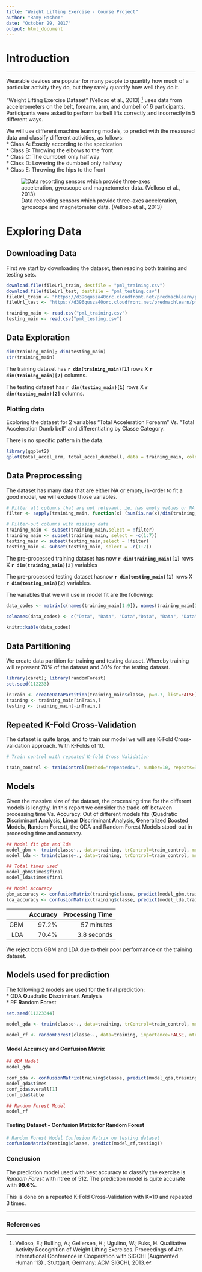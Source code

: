 ---
title: "Weight Lifting Exercise - Course Project"
author: "Ramy Hashem"
date: "October 29, 2017"
output: html_document
---
# Introduction
***
Wearable devices are popular for many people to quantify how much of a particular activity they do, but they rarely quantify how well they do it. 

"Weight Lifting Exercise Dataset" (Velloso et al., 2013) [^1] uses data from accelerometers on the belt, forearm, arm, and dumbell of 6 participants. Participants were asked to perform barbell lifts correctly and incorrectly in 5 different ways.

We will use different machine learning models, to predict with the measured data and classify different activities, as follows:  
* Class A: Exactly according to the specication  
* Class B: Throwing the elbows to the front  
* Class C: The dumbbell only halfway  
* Class D: Lowering the dumbbell only halfway  
* Class E: Throwing the hips to the front  

![Data recording sensors which provide three-axes acceleration, gyroscope and magnetometer data. (Velloso et al., 2013)](exercise.jpg)

  

# Exploring Data
## Downloading Data

First we start by downloading the dataset, then reading both training and testing sets.
```{r download_data, cache=TRUE, eval=FALSE}
download.file(fileUrl_train, destfile = "pml_training.csv")
download.file(fileUrl_test, destfile = "pml_testing.csv")
fileUrl_train <- "https://d396qusza40orc.cloudfront.net/predmachlearn/pml-training.csv"
fileUrl_test <- "https://d396qusza40orc.cloudfront.net/predmachlearn/pml-testing.csv"

```

```{r read_data, eval=TRUE}
training_main <- read.csv("pml_training.csv")
testing_main <- read.csv("pml_testing.csv")
```


## Data Exploration 
```{r data_exploration, eval=FALSE}
dim(training_main); dim(testing_main)
str(training_main)
```

The training dataset has **`r dim(training_main)[1]`** rows X **`r dim(training_main)[2]`** columns.

The testing dataset has **`r dim(testing_main)[1]`** rows X **`r dim(testing_main)[2]`** columns.

### Plotting data

Exploring the dataset for 2 variables "Total Acceleration Forearm" Vs. "Total Acceleration Dumb bell" and differentiating by Classe Category.

There is no specific pattern in the data.

```{r plot, message=FALSE, warning=FALSE}
library(ggplot2)
qplot(total_accel_arm, total_accel_dumbbell, data = training_main, color=classe)

```


## Data Preprocessing

The dataset has many data that are either NA or empty, in-order to fit a good model, we will exclude those variables.

```{r pre_processing}
# Filter all columns that are not relevant. ie. has empty values or NA values
filter <- sapply(training_main, function(x) (sum(is.na(x)/dim(training_main)[1])>.9) | (sum(x == "")/dim(training_main)[1]>.9))

# Filter-out columns with missing data
training_main <- subset(training_main,select = !filter)
training_main <- subset(training_main, select = -c(1:7))
testing_main <- subset(testing_main,select = !filter)
testing_main <- subset(testing_main, select = -c(1:7))
```

The pre-processed training dataset has now **`r dim(training_main)[1]`** rows X **`r dim(training_main)[2]`** variables

The pre-processed testing dataset hasnow  **`r dim(testing_main)[1]`** rows X **`r dim(testing_main)[2]`** variables.

The variables that we will use in model fit are the following:
```{r variable_names,echo=FALSE}

data_codes <- matrix(c(names(training_main[1:9]), names(training_main[10:18]),names(training_main[19:27]), names(training_main[28:36]),names(training_main[37:45]),names(training_main[46:53]),""),nrow = 9, ncol = 6)

colnames(data_codes) <- c("Data", "Data", "Data","Data", "Data", "Data")

knitr::kable(data_codes)
```


## Data Partitioning
We create data partition for training and testing dataset. Whereby training will represent 70% of the dataset and 30% for the testing dataset.

```{r partition, message=FALSE, warning=FALSE}
library(caret); library(randomForest)
set.seed(112233)

inTrain <- createDataPartition(training_main$classe, p=0.7, list=FALSE)
training <- training_main[inTrain,]
testing <- training_main[-inTrain,]

```

## Repeated K-Fold Cross-Validation 
The dataset is quite large, and to train our model we will use K-Fold Cross-validation approach. With K-Folds of 10.

```{r cross_validation}
# Train control with repeated K-fold Cross Validation

train_control <- trainControl(method="repeatedcv", number=10, repeats=3)
```

## Models
Given the massive size of the dataset, the processing time for the different models is lengthy. In this report we consider the trade-off between processing time Vs. Accuracy.
Out of different models fits (**Q**uadratic **D**iscriminant **A**nalysis, **L**inear **D**iscriminant **A**nalysis, **G**eneralized **B**oosted **M**odels, **R**andom **F**orest), the QDA and Random Forest Models stood-out in processing time and accuracy.

```{r model_gbm_lda, eval=FALSE}
## Model fit gbm and lda
model_gbm <- train(classe~., data=training, trControl=train_control, method="gbm", verbose = FALSE)
model_lda <- train(classe~., data=training, trControl=train_control, method="lda")

## Total times used
model_gbm$times$final
model_lda$times$final

## Model Accuracy
gbm_accuracy <- confusionMatrix(training$classe, predict(model_gbm,training))$overall[1]
lda_accuracy <- confusionMatrix(training$classe, predict(model_lda,training))$overall[1]

```

|             |   Accuracy    | Processing Time   |
|------------:|--------------:|------------------:|
|GBM          |   97.2%       |   57 minutes      |
|LDA          |   70.4%       |   3.8 seconds     |

We reject both GBM and LDA due to their poor performance on the training dataset.

## Models used for prediction

The following 2 models are used for the final prediction:  
* QDA **Q**uadratic **D**iscriminant **A**nalysis  
* RF **R**andom **F**orest  

```{r model_qda_rf, cache=TRUE}
set.seed(11223344)

model_qda <- train(classe~., data=training, trControl=train_control, method="qda")

model_rf <- randomForest(classe~., data=training, importance=FALSE, ntree=512)
```

#### Model Accuracy and Confusion Matrix
```{r model_qda_rf_confusionmatrix}
## QDA Model
model_qda

conf_qda <- confusionMatrix(training$classe, predict(model_qda,training))
model_qda$times
conf_qda$overall[1]
conf_qda$table

## Random Forest Model
model_rf

```

#### Testing Dataset - Confusion Matrix for Random Forest

```{r Testing_confusionMatrix}
# Random Forest Model Confusion Matrix on testing dataset
confusionMatrix(testing$classe, predict(model_rf,testing))

```


### Conclusion
The prediction model used with best accuracy to classify the exercise is *Random Forest* with ntree of 512. The prediction model is quite accurate with **99.6%**.  

This is done on a repeated K-Fold Cross-Validation with K=10 and repeated 3 times.  


    
      
      

--------
### References
[^1]: Velloso, E.; Bulling, A.; Gellersen, H.; Ugulino, W.; Fuks, H. Qualitative Activity Recognition of Weight Lifting Exercises. Proceedings of 4th International Conference in Cooperation with SIGCHI (Augmented Human '13) . Stuttgart, Germany: ACM SIGCHI, 2013. 
